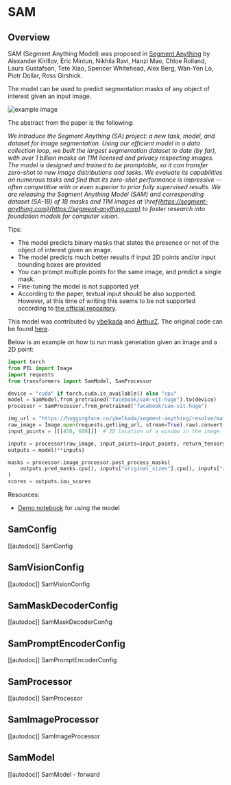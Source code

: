 <!--Copyright 2023 The HuggingFace Team. All rights reserved.

Licensed under the Apache License, Version 2.0 (the "License"); you may not use this file except in compliance with
the License. You may obtain a copy of the License at

http://www.apache.org/licenses/LICENSE-2.0

Unless required by applicable law or agreed to in writing, software distributed under the License is distributed on
an "AS IS" BASIS, WITHOUT WARRANTIES OR CONDITIONS OF ANY KIND, either express or implied. See the License for the
specific language governing permissions and limitations under the License.
-->

# SAM

## Overview

SAM (Segment Anything Model) was proposed in [Segment Anything](https://arxiv.org/pdf/2304.02643v1.pdf) by Alexander Kirillov, Eric Mintun, Nikhila Ravi, Hanzi Mao, Chloe Rolland, Laura Gustafson, Tete Xiao, Spencer Whitehead, Alex Berg, Wan-Yen Lo, Piotr Dollar, Ross Girshick.

The model can be used to predict segmentation masks of any object of interest given an input image. 

![example image](https://huggingface.co/datasets/huggingface/documentation-images/resolve/main/transformers/model_doc/sam-output.png)

The abstract from the paper is the following:

*We introduce the Segment Anything (SA) project: a new task, model, and dataset for image segmentation. Using our efficient model in a data collection loop, we built the largest segmentation dataset to date (by far), with over 1 billion masks on 11M licensed and privacy respecting images. The model is designed and trained to be promptable, so it can transfer zero-shot to new image distributions and tasks. We evaluate its capabilities on numerous tasks and find that its zero-shot performance is impressive -- often competitive with or even superior to prior fully supervised results. We are releasing the Segment Anything Model (SAM) and corresponding dataset (SA-1B) of 1B masks and 11M images at \href{https://segment-anything.com}{https://segment-anything.com} to foster research into foundation models for computer vision.*

Tips:

- The model predicts binary masks that states the presence or not of the object of interest given an image.
- The model predicts much better results if input 2D points and/or input bounding boxes are provided
- You can prompt multiple points for the same image, and predict a single mask. 
- Fine-tuning the model is not supported yet
- According to the paper, textual input should be also supported. However, at this time of writing this seems to be not supported according to [the official repository](https://github.com/facebookresearch/segment-anything/issues/4#issuecomment-1497626844). 


This model was contributed by [ybelkada](https://huggingface.co/ybelkada) and [ArthurZ](https://huggingface.co/ArthurZ).
The original code can be found [here](https://github.com/facebookresearch/segment-anything).

Below is an example on how to run mask generation given an image and a 2D point:

```python
import torch
from PIL import Image
import requests
from transformers import SamModel, SamProcessor

device = "cuda" if torch.cuda.is_available() else "cpu"
model = SamModel.from_pretrained("facebook/sam-vit-huge").to(device)
processor = SamProcessor.from_pretrained("facebook/sam-vit-huge")

img_url = "https://huggingface.co/ybelkada/segment-anything/resolve/main/assets/car.png"
raw_image = Image.open(requests.get(img_url, stream=True).raw).convert("RGB")
input_points = [[[450, 600]]]  # 2D location of a window in the image

inputs = processor(raw_image, input_points=input_points, return_tensors="pt").to(device)
outputs = model(**inputs)

masks = processor.image_processor.post_process_masks(
    outputs.pred_masks.cpu(), inputs["original_sizes"].cpu(), inputs["reshaped_input_sizes"].cpu()
)
scores = outputs.iou_scores
```

Resources:

- [Demo notebook](https://github.com/huggingface/notebooks/blob/main/examples/segment_anything.ipynb) for using the model

## SamConfig

[[autodoc]] SamConfig

## SamVisionConfig

[[autodoc]] SamVisionConfig

## SamMaskDecoderConfig

[[autodoc]] SamMaskDecoderConfig

## SamPromptEncoderConfig

[[autodoc]] SamPromptEncoderConfig


## SamProcessor

[[autodoc]] SamProcessor


## SamImageProcessor

[[autodoc]] SamImageProcessor


## SamModel

[[autodoc]] SamModel
    - forward
